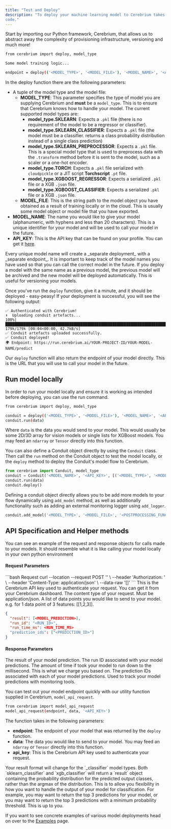 ```yaml
---
title: "Test and Deploy"
description: "To deploy your machine learning model to Cerebrium takes just 2 lines of
code."
---
```


Start by importing our Python framework, Cerebrium, that allows us to abstract
away the complexity of provisioning infrastructure, versioning and much more!

```bash
from cerebrium import deploy, model_type

Some model training logic...

endpoint = deploy(('<MODEL_TYPE>', '<MODEL_FILE>'), '<MODEL_NAME>', '<API_KEY>')
```

In the deploy function there are the following parameters:

- A tuple of the model type and the model file:
  - **MODEL_TYPE**: This parameter specifies the type of model you are supplying
    Cerebrium and **must** be a `model_type`. This is to ensure that Cerebrium
    knows how to handle your model. The current supported model types are:
    - **model_type.SKLEARN**: Expects a `.pkl` file (there is no requirement of
      the model to be a regressor or classifier).
    - **model_type.SKLEARN_CLASSIFIER**: Expects a `.pkl` file (the model must
      be a classifier. returns a class probability distribution instead of a
      single class prediction)
    - **model_type.SKLEARN_PREPROCESSOR**: Expects a `.pkl` file. This is a
      special model type that is used to preprocess data with the `.transform` method before it is sent to
      the model, such as a scaler or a one-hot encoder.
    - **model_type.TORCH**: Expects a `.pkl` file serialized with
      `cloudpickle` or a JIT script **Torchscript** `.pt` file.
    - **model_type.XGBOOST_REGRESSOR**: Expects a serialized `.pkl` file or a
      XGB `.json` file.
    - **model_type.XGBOOST_CLASSIFIER**: Expects a serialized `.pkl` file or a
      XGB `.json` file.
  - **MODEL_FILE**: This is the string path to the model object you have
    obtained as a result of training locally or in the cloud. This is usually
    some model object or model file that you have exported.
- **MODEL_NAME**: The name you would like to give your model (alphanumeric, with
  hyphens and less than 20 characters). This is a unique identifier for your
  model and will be used to call your model in the future.
- **API_KEY**: This is the API key that can be found on your profile. You can
  get it [here](https://dashboard.cerebrium.ai/).

<Note>
  Every unique model name will create a _separate deployment_ with a _separate
  endpoint_. It is important to keep track of the model names you have used so
  that you can call the correct model in the future. If you deploy a model with
  the same name as a previous model, the previous model will be archived and the
  new model will be deployed automatically. This is useful for versioning your
  models.
</Note>

Once you've run the `deploy` function, give it a minute, and it should be
deployed - easy-peasy! If your deployment is successful, you will see the
following output:

```
✅ Authenticated with Cerebrium!
⬆️  Uploading conduit artefacts...
100%|██████████████████████████████████████████████████████████████████████████████████████████████████████████████████████████████████████████████████████████████████████████████████████████████████| 179k/179k [00:04<00:00, 42.7kB/s]
✅ Conduit artefacts uploaded successfully.
✅ Conduit deployed!
🌍 Endpoint: https://run.cerebrium.ai/YOUR-PROJECT-ID/YOUR-MODEL-NAME/predict
```

Our `deploy` function will also return the endpoint of your model directly. This
is the URL that you will use to call your model in the future.

## Run model locally

In order to run your model locally and ensure it is working as intended before
deploying, you can use the run command.

```bash
from cerebrium import deploy, model_type

conduit = deploy(('<MODEL_TYPE>', '<MODEL_FILE>'), '<MODEL_NAME>', '<API_KEY>')
conduit.run(data)
```

Where `data` is the data you would send to your model. This would usually be
some 2D/3D array for vision models or single lists for XGBoost models. You may
feed an `ndarray` or `Tensor` directly into this function.

You can also define a Conduit object directly by using the `Conduit` class. Then call the `run` method on the Conduit object to test the model locally, or the `deploy` method to deploy the Conduit's model flow to Cerebrium.
```python
from cerebrium import Conduit, model_type
conduit = Conduit('<MODEL_NAME>', '<API_KEY>', [('<MODEL_TYPE>', '<MODEL_FILE>')])
conduit.run(data)
conduit.deploy()
```

Defining a conduit object directly allows you to be add more models to your flow dynamically using `add_model` method, as well as
additionally functionality such as adding an external monitoring logger using `add_logger`.

```python
conduit.add_model('<MODEL_TYPE>', '<MODEL_FILE>', '<POSTPROCESSING_FUNCTION>')
```

## API Specification and Helper methods

You can see an example of the request and response objects for calls made to your models. It should resemble what it is like calling your model locally in your own python environment

#### Request Parameters

<RequestExample>
```bash Request
  curl --location --request POST '<ENDPOINT>' \
      --header 'Authorization: <API_KEY>' \
      --header 'Content-Type: application/json' \
      --data-raw '[<DATA_INPUT>]'
```
</RequestExample>

<ParamField header="Authorization" type="string" required>
  This is the Cerebrium API key used to authenticate your request. You can get it from your Cerebrium dashboard.
</ParamField>
<ParamField body="Content-Type" type="string" required>
   The content type of your request. Must be application/json.
</ParamField>
<ParamField body="data" type="array" required>
   A list of data points you would like to send to your model. e.g. for 1 data point of 3 features: [[1,2,3]].
</ParamField>

<ResponseExample>

```json Response
{
  "result": [<MODEL_PREDICTION>],
  "run_id": "<RUN_ID>",
  "run_time_ms": <RUN_TIME_MS>
  "prediction_ids": ["<PREDICTION_ID>"]
}
```
</ResponseExample>

#### Response Parameters
<ResponseField name="result" type="array" required>
  The result of your model prediction.
</ResponseField>
<ResponseField name="run_id" type="string" required>
  The run ID associated with your model predictions.
</ResponseField>
<ResponseField name="run_time_ms" type="float" required>
  The amount of time if took your model to run down to the millisecond. This is what we charge you based on.
</ResponseField>
<ResponseField name="prediction_ids" type="array" required>
  The prediction IDs associated with each of your model predictions. Used to track your model predictions with monitoring tools.
</ResponseField>

You can test out your model endpoint quickly with our utility function supplied
in Cerebrium, `model_api_request`.

```bash
from cerebrium import model_api_request
model_api_request(endpoint, data, '<API_KEY>')
```

The function takes in the following parameters:

- **endpoint**: The endpoint of your model that was returned by the `deploy`
  function.
- **data**: The data you would like to send to your model. You may
  feed an `ndarray` or `Tensor` directly into this function.
- **api_key**: This is the Cerebrium API key used to authenticate your request.

<Note>
  Your result format will change for the `_classifier` model types. Both
  `sklearn_classifier` and `xgb_classifier` will return a `result` object
  containing the probability distribution for the predicted output classes,
  rather than the argmax of the distribution. This is to allow you flexibility
  in how you want to handle the output of your model for classification. For
  example, you may want to return the top 3 predictions for your model, or you
  may want to return the top 3 predictions with a minimum probability threshold.
  This is up to you.
</Note>

If you want to see concrete examples of various model deployments head on over
to the [Examples](/Cerebrium/examples) page.
